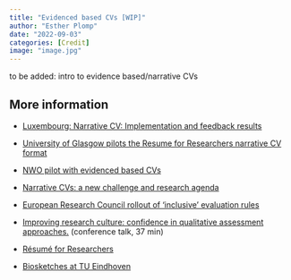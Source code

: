 ```yaml
---
title: "Evidenced based CVs [WIP]"
author: "Esther Plomp"
date: "2022-09-03"
categories: [Credit]
image: "image.jpg"
---
```


to be added: intro to evidence based/narrative CVs

## **More information**

-   [Luxembourg: Narrative CV: Implementation and feedback results](https://www.fnr.lu/narrative-cv-implementation-and-feedback-results/)

-   [University of Glasgow pilots the Resume for Researchers narrative CV format](https://www.ukrn.org/2021/08/18/university-of-glasgow-pilots-the-resume-for-researchers-narrative-cv-format/)

-   [NWO pilot with evidenced based CVs](https://doi.org/10.5281/zenodo.7464045)

-   [Narrative CVs: a new challenge and research agenda](https://www.leidenmadtrics.nl/articles/narrative-cvs-a-new-challenge-and-research-agenda)

-   [European Research Council rollout of 'inclusive' evaluation rules](https://sciencebusiness.net/news/research-lobbies-cheer-european-research-council-rollout-inclusive-evaluation-rules)

-   [Improving research culture: confidence in qualitative assessment approaches.](https://www.youtube.com/watch?v=uN0F9gkwBIQ) (conference talk, 37 min)

-   [Résumé for Researchers](https://royalsociety.org/topics-policy/projects/research-culture/tools-for-support/resume-for-researchers/)

-   [Biosketches at TU Eindhoven](https://www.tue.nl/en/news-and-events/news-overview/04-09-2024-the-bio-sketch-room-for-more-than-research-with-a-personal-focus)
